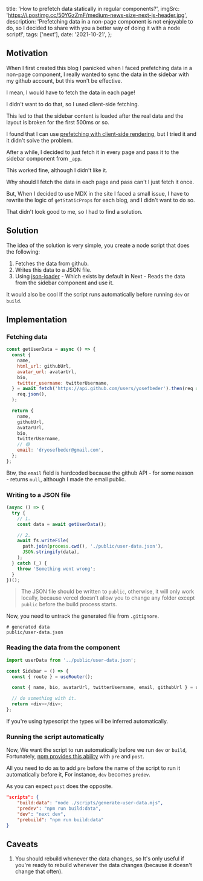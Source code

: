 
  title: 'How to prefetch data statically in regular components?',
  imgSrc: 'https://i.postimg.cc/50YGzZmF/medium-news-size-next-js-header.jpg',
  description:
    'Prefetching data in a non-page component is not enjoyable to do, so I decided to share with you a better way of doing it with a node script!',
  tags: ['next'],
  date: '2021-10-21',
};


## Motivation

When I first created this blog I panicked when I faced prefetching data in a non-page component, I really wanted to sync the data in the sidebar with my github account, but this won't be effective.

I mean, I would have to fetch the data in each page!

I didn't want to do that, so I used client-side fetching.

This led to that the sidebar content is loaded after the real data and the layout is broken for the first 500ms or so.

I found that I can use [prefetching with client-side rendering](https://swr.vercel.app/docs/prefetching), but I tried it and it didn't solve the problem.

After a while, I decided to just fetch it in every page and pass it to the sidebar component from `_app`.

This worked fine, although I didn't like it.

Why should I fetch the data in each page and pass can't I just fetch it once.

But, When I decided to use MDX in the site I faced a small issue, I have to rewrite the logic of `getStaticProps` for each blog, and I didn't want to do so.

That didn't look good to me, so I had to find a solution.

## Solution

The idea of the solution is very simple, you create a node script that does the following:

1. Fetches the data from github.
2. Writes this data to a JSON file.
3. Using [json-loader](https://v4.webpack.js.org/loaders/json-loader/) - Which exists by default in Next - Reads the data from the sidebar component and use it.

It would also be cool If the script runs automatically before running `dev` or `build`.

## Implementation

### Fetching data

```js
const getUserData = async () => {
  const {
    name,
    html_url: githubUrl,
    avatar_url: avatarUrl,
    bio,
    twitter_username: twitterUsername,
  } = await fetch('https://api.github.com/users/yosefbeder').then(req =>
    req.json(),
  );

  return {
    name,
    githubUrl,
    avatarUrl,
    bio,
    twitterUsername,
    // 😅
    email: 'dryosefbeder@gmail.com',
  };
};
```

Btw, the `email` field is hardcoded because the github API - for some reason - returns `null`, although I made the email public.

### Writing to a JSON file

```js
(async () => {
  try {
    // 1.
    const data = await getUserData();

    // 2.
    await fs.writeFile(
      path.join(process.cwd(), './public/user-data.json'),
      JSON.stringify(data),
    );
  } catch (_) {
    throw 'Something went wrong';
  }
})();
```

> The JSON file should be written to `public`, otherwise, it will only work locally, because vercel doesn't allow you to change any folder except `public` before the build process starts.

Now, you need to untrack the generated file from `.gitignore`.

```
# generated data
public/user-data.json
```

### Reading the data from the component

```js
import userData from '../public/user-data.json';

const Sidebar = () => {
  const { route } = useRouter();

  const { name, bio, avatarUrl, twitterUsername, email, githubUrl } = userData;

  // do something with it.
  return <div></div>;
};
```

If you're using typescript the types will be inferred automatically.

### Running the script automatically

Now, We want the script to run automatically before we run `dev` or `build`, Fortunately, [npm provides this ability](https://docs.npmjs.com/cli/v7/using-npm/scripts#pre--post-scripts) with `pre` and `post`.

All you need to do as to add `pre` before the name of the script to run it automatically before it, For instance, `dev` becomes `predev`.

As you can expect `post` does the opposite.

```json
"scripts": {
    "build:data": "node ./scripts/generate-user-data.mjs",
    "predev": "npm run build:data",
    "dev": "next dev",
    "prebuild": "npm run build:data"
}
```

## Caveats

1. You should rebuild whenever the data changes, so It's only useful if you're ready to rebuild whenever the data changes (because it doesn't change that often).

